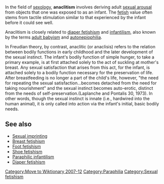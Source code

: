 [[Category:Move to Wiktionary 2007-12]]
 
In the field of [[sexology]], '''anaclitism''' involves deriving adult [[sexual arousal]] from objects that one was exposed to as an infant. {{Fact|date=March 2007}} The [[Sexual fetishism|fetish]] value often stems from tactile stimulation similar to that experienced by the infant before it could see well.

Anaclitism is closely related to [[diaper fetishism]] and [[infantilism]], also known by the terms [[adult baby]]ism and [[autonepiophilia]].

In Freudian theory, by contrast, anaclitic (or anaclisis) refers to the relation between bodily functions in early childhood and the later development of the sexual instinct.  The infant's bodily function of simple hunger, to take a primary example, is at first attached solely to the act of suckling at mother's breast.  Any sexual satisfaction that arises from this act, for the infant, is attached solely to a bodily function necessary for the preservation of life.  After breastfeeding is no longer a part of the child's life, however, "the need for repeating the sexual satisfaction...becomes detached from the need for taking nourishment" and the sexual instinct becomes auto-erotic, distinct from the needs of self-preservation.(Laplanche and Pontalis 30, 1973).  In other words, though the sexual instinct is innate (i.e., hardwired into the human animal), it is only called into action via the infant's initial, basic bodily needs.

== See also ==
* [[Sexual imprinting]]
* [[Breast fetishism]]
* [[Foot fetishism]]
* [[Shoe fetishism]]
* [[Paraphilic infantilism]]
* [[Diaper fetishism]]

{{Paraphilia}}

[[Category:Paraphilia]]
[[Category:Sexual fetishism]]


{{sex-stub}}